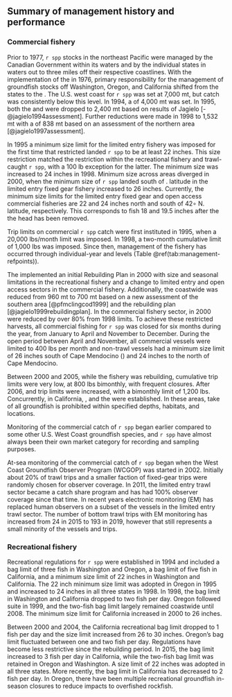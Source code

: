 ## Summary of management history and performance

### Commercial fishery

Prior to 1977, `r spp` stocks in the northeast Pacific were managed by the
Canadian Government within its waters and
by the individual states in waters out to three miles off their respective coastlines.
With the implementation of the \gls{msfcma} in 1976,
primary responsibility for the management of groundfish stocks off
Washington, Oregon, and California shifted from the states to the \gls{pfmc}.
The U.S. west coast \gls{abc} for `r spp`  was set at 7,000 mt,
but catch was consistently below this level.
In 1994, a \gls{hg} of 4,000 mt was set.
In 1995, both the \gls{abc} and \gls{hg} were dropped to 2,400 mt
based on results of Jagielo [-@jagielo1994assessment].
Further reductions were made in 1998
to 1,532 mt with a \gls{hg} of 838 mt based on an assessment of the
northern area [@jagielo1997assessment].

In 1995 a minimum size limit for the limited entry fishery was imposed
for the first time that restricted landed `r spp` to be at least 22 inches.
This size restriction matched the restriction within the recreational fishery
and trawl-caught `r spp`, with a 100 lb exception for the latter.
The minimum size was increased to 24 inches in 1998.
Minimum size across areas diverged in 2000, when the minimum size of
`r spp` landed south of \CapeM [@jagielo2000assessment]. latitude in the
limited entry fixed gear fishery increased to 26 inches.
Currently, the minimum size limits for the limited entry fixed gear
and open access commercial fisheries
are 22 and 24 inches north and south of 42$\circ$ N. latitude, respectively.
This corresponds to fish 18 and 19.5 inches after the the head has been removed.

Trip limits on commercial `r spp` catch were first instituted in 1995,
when a 20,000 lbs/month limit was imposed.
In 1998, a two-month cumulative limit of 1,000 lbs was imposed.
Since then, management of the fishery has occurred through
individual-year \gls{abc} and \gls{oy} levels (Table \@ref(tab:management-refpoints)).

The \gls{pfmc} implemented an initial Rebuilding Plan in 2000
with size and seasonal limitations in the recreational fishery and
a change to limited entry and open access sectors in the commercial fishery.
Additionally, the coastwide \gls{abc} was reduced
from 960 mt to 700 mt based on a new assessment of the southern area [@pfmclingcod1999] and
the rebuilding plan [@jagielo1999rebuildingplan].
In the commercial fishery sector, \glspl{hg} in 2000 were reduced by over 80\%
from 1998 limits.
To achieve these restricted harvests,
all commercial fishing for `r spp`  was closed for six months during the year,
from January to April and November to December.
During the open period between April and November,
all commercial vessels were limited to 400 lbs per month and
non-trawl vessels had a minimum size limit of
26 inches south of Cape Mendocino (\CapeM) and
24 inches to the north of Cape Mendocino.

Between 2000 and 2005, while the fishery was rebuilding,
cumulative trip limits were very low, at 800 lbs bimonthly,
with frequent closures.
After 2006, \glspl{abc} and trip limits were increased,
with a bimonthly limit of 1,200 lbs.
Concurrently, \glspl{mpa} in California,
\glspl{rca}, and the \gls{cca} were established.
In these areas, take of all groundfish is prohibited within specified
depths, habitats, and locations.

Monitoring of the commercial catch of `r spp` began earlier compared 
to some other U.S. West Coast groundfish species, and `r spp` have 
almost always been their own market category for recording and sampling purposes.

At-sea monitoring of the commercial catch of `r spp` began when the 
West Coast Groundfish Observer Program (WCGOP) was started in 2002.
Initially about 20\% of trawl trips and a smaller faction of fixed-gear trips were
randomly chosen for observer coverage. In 2011, the limited entry trawl 
sector became a catch share program and has had 100\% observer coverage since 
that time. In recent years electronic monitoring (EM) has replaced human 
observers on a subset of the vessels in the limited entry trawl sector.
The number of bottom trawl trips with EM monitoring has increased from 24 in 2015 
to 193 in 2019, however that still represents a small minority of the vessels and trips.

### Recreational fishery

Recreational regulations for `r spp` were established in 1994 and included
a bag limit of three fish in Washington and Oregon,
a bag limit of five fish in California, and
a minimum size limit of 22 inches in Washington and California.
The 22 inch minimum size limit was adopted in Oregon in 1995 and
increased to 24 inches in all three states in 1998.
In 1998, the bag limit in Washington and California dropped to two fish per day.
Oregon followed suite in 1999, and
the two-fish bag limit largely remained coastwide until 2008.
The minimum size limit for California increased in 2000 to 26 inches.

Between 2000 and 2004,
the California recreational bag limit dropped to 1 fish per day and
the size limit increased from 26 to 30 inches.
Oregon's bag limit fluctuated between one and two fish per day.
Regulations have become less restrictive since the rebuilding period.
In 2015, the bag limit increased to 3 fish per day in California,
while the two-fish bag limit was retained in Oregon and Washington.
A size limit of 22 inches was adopted in all three states.
More recently, the bag limit in California has decreased to 2 fish per day.
In Oregon, there have been multiple recreational groundfish in-season closures
to reduce impacts to overfished rockfish.
